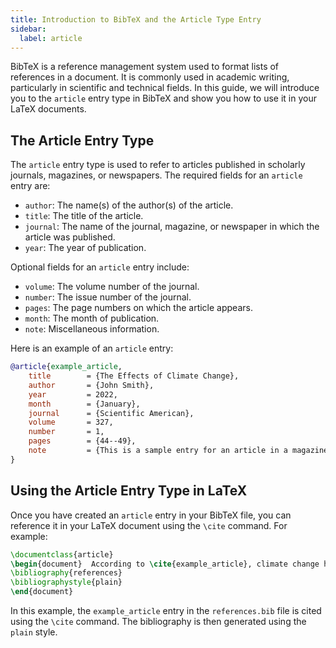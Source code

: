 ```yaml
---
title: Introduction to BibTeX and the Article Type Entry
sidebar:
  label: article
---
```



BibTeX is a reference management system used to format lists of references in a document. It is commonly used in academic writing, particularly in scientific and technical fields. In this guide, we will introduce you to the `article` entry type in BibTeX and show you how to use it in your LaTeX documents.

<CiteDrive/>

## The Article Entry Type

The `article` entry type is used to refer to articles published in scholarly journals, magazines, or newspapers. The required fields for an `article` entry are:

-   `author`: The name(s) of the author(s) of the article.
-   `title`: The title of the article.
-   `journal`: The name of the journal, magazine, or newspaper in which the article was published.
-   `year`: The year of publication.

Optional fields for an `article` entry include:

-   `volume`: The volume number of the journal.
-   `number`: The issue number of the journal.
-   `pages`: The page numbers on which the article appears.
-   `month`: The month of publication.
-   `note`: Miscellaneous information.

Here is an example of an `article` entry:


```bibtex
@article{example_article,
	title        = {The Effects of Climate Change},
	author       = {John Smith},
	year         = 2022,
	month        = {January},
	journal      = {Scientific American},
	volume       = 327,
	number       = 1,
	pages        = {44--49},
	note         = {This is a sample entry for an article in a magazine.}
}
```

## Using the Article Entry Type in LaTeX

Once you have created an `article` entry in your BibTeX file, you can reference it in your LaTeX document using the `\cite` command. For example:

```latex
\documentclass{article}  
\begin{document}  According to \cite{example_article}, climate change has significant effects on the planet.  
\bibliography{references}
\bibliographystyle{plain} 
\end{document}
```

In this example, the `example_article` entry in the `references.bib` file is cited using the `\cite` command. The bibliography is then generated using the `plain` style.